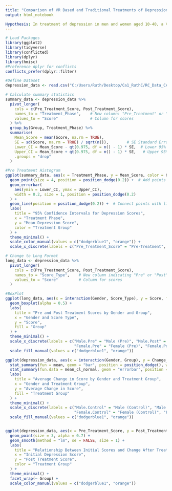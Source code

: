 ```yaml
---
title: "Comparison of VR Based and Traditional Treatments of Depression on Males and Females Aged 18-80"
output: html_notebook

Hypothesis: In treatment of depression in men and women aged 10-40, a VR based method of treatment is more effective than traditional method.
---
```


```r
# Load Packages
library(ggplot2)
library(tidyverse)
library(conflicted)
library(dplyr)
library(hmisc)
#Preference dplyr for conflicts
conflicts_prefer(dplyr::filter)
```

```r
#Define Dataset
depression_data <- read.csv("C:/Users/Ruth/Desktop/Ca1_RuthC/RC_Data_CA1/Data/participants_data_final.csv")
```

```r


# Calculate summary statistics
summary_data <- depression_data %>%
  pivot_longer(
    cols = c(Pre_Treatment_Score, Post_Treatment_Score),
    names_to = "Treatment_Phase",    # New column: "Pre_Treatment" or "Post_Treatment"
    values_to = "Score"              # Column for scores
  ) %>%
  group_by(Group, Treatment_Phase) %>%
  summarise(
    Mean_Score = mean(Score, na.rm = TRUE),
    SE = sd(Score, na.rm = TRUE) / sqrt(n()),        # SE Standard Error
    Lower_CI = Mean_Score - qt(0.975, df = n() - 1) * SE,  # Lower 95% CI
    Upper_CI = Mean_Score + qt(0.975, df = n() - 1) * SE,   # Upper 95% CI
    .groups = "drop"
  )

```

```r
#Pre Treatment Histogram
ggplot(summary_data, aes(x = Treatment_Phase, y = Mean_Score, color = Group, group = Group)) +
  geom_point(size = 4, position = position_dodge(0.2)) +  # Add points for means
  geom_errorbar(
    aes(ymin = Lower_CI, ymax = Upper_CI),
    width = 0.2, size = 1, position = position_dodge(0.2)
  ) +
  geom_line(position = position_dodge(0.2)) +  # Connect points with lines
  labs(
    title = "95% Confidence Intervals for Depression Scores",
    x = "Treatment Phase",
    y = "Mean Depression Score",
    color = "Treatment Group"
  ) +
  theme_minimal() +
  scale_color_manual(values = c("dodgerblue1", "orange")) +
  scale_x_discrete(labels = c("Pre_Treatment_Score" = "Pre-Treatment", "Post_Treatment_Score" = "Post-Treatment"))

```

```r


# Change to Long Format
long_data <- depression_data %>%
  pivot_longer(
    cols = c(Pre_Treatment_Score, Post_Treatment_Score),
    names_to = "Score_Type",    # New column indicating "Pre" or "Post"
    values_to = "Score"         # Column for scores
  )

#BoxPlot
ggplot(long_data, aes(x = interaction(Gender, Score_Type), y = Score, fill = Group)) +
  geom_boxplot(alpha = 0.5) +
  labs(
    title = "Pre and Post Treatment Scores by Gender and Group",
    x = "Gender and Score Type",
    y = "Score",
    fill = "Group"
  ) +
  theme_minimal() +
  scale_x_discrete(labels = c("Male.Pre" = "Male (Pre)", "Male.Post" = "Male (Post)",
                              "Female.Pre" = "Female (Pre)", "Female.Post" = "Female (Post)"))+
  scale_fill_manual(values = c("dodgerblue1", "orange"))


```

```r


ggplot(depression_data, aes(x = interaction(Gender, Group), y = Change_in_Score, fill = Group)) +
  stat_summary(fun = mean, geom = "bar", position = position_dodge(), width = 0.7) +
  stat_summary(fun.data = mean_cl_normal, geom = "errorbar", position = position_dodge(0.7), width = 0.2) +
  labs(
    title = "Average Change in Score by Gender and Treatment Group",
    x = "Gender and Treatment Group",
    y = "Average Change in Score",
    fill = "Treatment Group"
  ) +
  theme_minimal() +
  scale_x_discrete(labels = c("Male.Control" = "Male (Control)", "Male.Experimental" = "Male (Experimental)",
                              "Female.Control" = "Female (Control)", "Female.Experimental" = "Female (Experimental)"))+
  scale_fill_manual(values = c("dodgerblue1", "orange"))



```

```r
ggplot(depression_data, aes(x = Pre_Treatment_Score, y = Post_Treatment_Score, color = Group)) +
  geom_point(size = 3, alpha = 0.7) +
  geom_smooth(method = "lm", se = FALSE, size = 1) +
  labs(
    title = "Relationship Between Initial Scores and Change After Treatment",
    x = "Initial Depression Score",
    y = "Post Treatment Score",
    color = "Treatment Group"
  ) +
  theme_minimal() +
  facet_wrap(~ Group) +
  scale_color_manual(values = c("dodgerblue1", "orange"))

```
